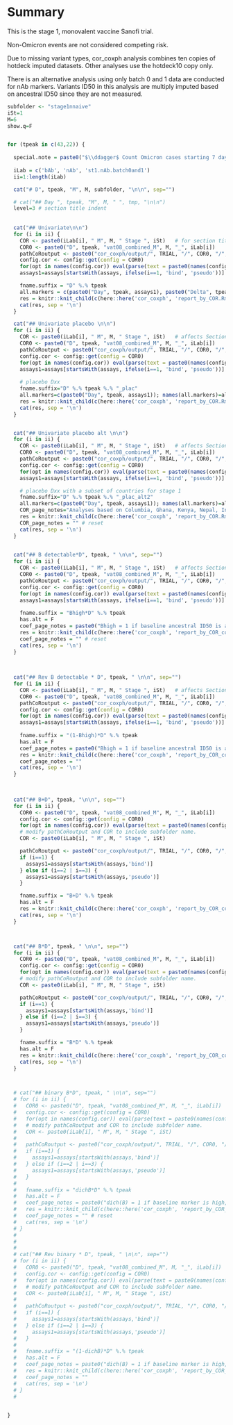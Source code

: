 # Summary

This is the stage 1, monovalent vaccine Sanofi trial.

Non-Omicron events are not considered competing risk.

Due to missing variant types, cor_coxph analysis combines ten copies of hotdeck imputed datasets. Other analyses use the hotdeck10 copy only.

There is an alternative analysis using only batch 0 and 1 data are conducted for nAb markers. Variants ID50 in this analysis are multiply imputed based on ancestral ID50 since they are not measured. 



```r

subfolder <- "stage1nnaive"
iSt=1
M=6
show.q=F


for (tpeak in c(43,22)) { 
  
  special.note = paste0("$\\ddagger$ Count Omicron cases starting 7 days post Day ", tpeak, ".")
  
  iLab = c('bAb', 'nAb', 'st1.nAb.batch0and1')
  ii=1:length(iLab)

  cat("# D", tpeak, "M", M, subfolder, "\n\n", sep="")

  # cat("## Day ", tpeak, "M", M, " ", tmp, "\n\n")
  level=3 # section title indent
  
  
  cat("## Univariate\n\n")
  for (i in ii) {
    COR <- paste0(iLab[i], " M", M, " Stage ", iSt)   # for section title in report_by_COR.Rmd
    COR0 <- paste0("D", tpeak, "vat08_combined_M", M, "_", iLab[i])    # D43vat08_combined_M12_bAb
    pathCoRoutput <- paste0("cor_coxph/output/", TRIAL, "/", COR0, "/", subfolder)
    config.cor <- config::get(config = COR0)
    for(opt in names(config.cor)) eval(parse(text = paste0(names(config.cor[opt])," <- config.cor[[opt]]")))
    assays1=assays[startsWith(assays, ifelse(i==1, 'bind', 'pseudo'))]

    fname.suffix = "D" %.% tpeak
    all.markers = c(paste0("Day", tpeak, assays1), paste0("Delta", tpeak, "overB", assays1), paste0("B", assays1)); names(all.markers)=all.markers
    res = knitr::knit_child(c(here::here('cor_coxph', 'report_by_COR.Rmd')), quiet = TRUE)
    cat(res, sep = '\n')
  }

  cat("## Univariate placebo \n\n")
  for (i in ii) {
    COR <- paste0(iLab[i], " M", M, " Stage ", iSt)   # affects Section title in report_by_COR.Rmd
    COR0 <- paste0("D", tpeak, "vat08_combined_M", M, "_", iLab[i])    # D43vat08_combined_M12_bAb
    pathCoRoutput <- paste0("cor_coxph/output/", TRIAL, "/", COR0, "/", subfolder)
    config.cor <- config::get(config = COR0)
    for(opt in names(config.cor)) eval(parse(text = paste0(names(config.cor[opt])," <- config.cor[[opt]]")))
    assays1=assays[startsWith(assays, ifelse(i==1, 'bind', 'pseudo'))]
  
    # placebo Dxx
    fname.suffix="D" %.% tpeak %.% "_plac"
    all.markers=c(paste0("Day", tpeak, assays1)); names(all.markers)=all.markers
    res = knitr::knit_child(c(here::here('cor_coxph', 'report_by_COR.Rmd')), quiet = TRUE)
    cat(res, sep = '\n')
  }


  cat("## Univariate placebo alt \n\n")
  for (i in ii) {
    COR <- paste0(iLab[i], " M", M, " Stage ", iSt)   # affects Section title in report_by_COR.Rmd
    COR0 <- paste0("D", tpeak, "vat08_combined_M", M, "_", iLab[i])    # D43vat08_combined_M12_bAb
    pathCoRoutput <- paste0("cor_coxph/output/", TRIAL, "/", COR0, "/", subfolder)
    config.cor <- config::get(config = COR0)
    for(opt in names(config.cor)) eval(parse(text = paste0(names(config.cor[opt])," <- config.cor[[opt]]")))
    assays1=assays[startsWith(assays, ifelse(i==1, 'bind', 'pseudo'))]

    # placebo Dxx with a subset of countries for stage 1
    fname.suffix="D" %.% tpeak %.% "_plac_alt2"
    all.markers=c(paste0("Day", tpeak, assays1)); names(all.markers)=all.markers
    COR_page_notes="Analyses based on Columbia, Ghana, Kenya, Nepal, India only."
    res = knitr::knit_child(c(here::here('cor_coxph', 'report_by_COR.Rmd')), quiet = TRUE)
    COR_page_notes = "" # reset
    cat(res, sep = '\n')
  }

  
  cat("## B detectable*D", tpeak, " \n\n", sep="")
  for (i in ii) {
    COR <- paste0(iLab[i], " M", M, " Stage ", iSt)   # affects Section title in report_by_COR.Rmd
    COR0 <- paste0("D", tpeak, "vat08_combined_M", M, "_", iLab[i])    # D43vat08_combined_M12_bAb
    pathCoRoutput <- paste0("cor_coxph/output/", TRIAL, "/", COR0, "/", subfolder)
    config.cor <- config::get(config = COR0)
    for(opt in names(config.cor)) eval(parse(text = paste0(names(config.cor[opt])," <- config.cor[[opt]]")))
    assays1=assays[startsWith(assays, ifelse(i==1, 'bind', 'pseudo'))]
        
    fname.suffix = "Bhigh*D" %.% tpeak
    has.alt = F
    coef_page_notes = paste0("Bhigh = 1 if baseline ancestral ID50 is above LOD; thus the second parameter is the effect of the continuous marker in the baseline undetectable group.")
    res = knitr::knit_child(c(here::here('cor_coxph', 'report_by_COR_coef.Rmd')), quiet = TRUE)
    coef_page_notes = "" # reset 
    cat(res, sep = '\n')
  }
  

      
  cat("## Rev B detectable * D", tpeak, " \n\n", sep="")
  for (i in ii) {
    COR <- paste0(iLab[i], " M", M, " Stage ", iSt)   # affects Section title in report_by_COR.Rmd
    COR0 <- paste0("D", tpeak, "vat08_combined_M", M, "_", iLab[i])    # D43vat08_combined_M12_bAb
    pathCoRoutput <- paste0("cor_coxph/output/", TRIAL, "/", COR0, "/", subfolder)
    config.cor <- config::get(config = COR0)
    for(opt in names(config.cor)) eval(parse(text = paste0(names(config.cor[opt])," <- config.cor[[opt]]")))
    assays1=assays[startsWith(assays, ifelse(i==1, 'bind', 'pseudo'))]
  
    fname.suffix = "(1-Bhigh)*D" %.% tpeak
    has.alt = F
    coef_page_notes = paste0("Bhigh = 1 if baseline ancestral ID50 is above LOD; thus the second parameter is the effect of the continuous marker in the baseline detectable group.")
    res = knitr::knit_child(c(here::here('cor_coxph', 'report_by_COR_coef.Rmd')), quiet = TRUE)
    coef_page_notes = ""
    cat(res, sep = '\n')
  }
  
  

  cat("## B+D", tpeak, "\n\n", sep="")
  for (i in ii) {
    COR0 <- paste0("D", tpeak, "vat08_combined_M", M, "_", iLab[i])    # D43vat08_combined_M12_bAb
    config.cor <- config::get(config = COR0)
    for(opt in names(config.cor)) eval(parse(text = paste0(names(config.cor[opt])," <- config.cor[[opt]]")))
    # modify pathCoRoutput and COR to include subfolder name.
    COR <- paste0(iLab[i], " M", M, " Stage ", iSt)

    pathCoRoutput <- paste0("cor_coxph/output/", TRIAL, "/", COR0, "/", subfolder)
    if (i==1) {
      assays1=assays[startsWith(assays,'bind')]
    } else if (i==2 | i==3) {
      assays1=assays[startsWith(assays,'pseudo')]
    }

    fname.suffix = "B+D" %.% tpeak
    has.alt = F
    res = knitr::knit_child(c(here::here('cor_coxph', 'report_by_COR_coef.Rmd')), quiet = TRUE)
    cat(res, sep = '\n')
  }



  cat("## B*D", tpeak, " \n\n", sep="")
  for (i in ii) {
    COR0 <- paste0("D", tpeak, "vat08_combined_M", M, "_", iLab[i])    # D43vat08_combined_M12_bAb
    config.cor <- config::get(config = COR0)
    for(opt in names(config.cor)) eval(parse(text = paste0(names(config.cor[opt])," <- config.cor[[opt]]")))
    # modify pathCoRoutput and COR to include subfolder name.
    COR <- paste0(iLab[i], " M", M, " Stage ", iSt)

    pathCoRoutput <- paste0("cor_coxph/output/", TRIAL, "/", COR0, "/", subfolder)
    if (i==1) {
      assays1=assays[startsWith(assays,'bind')]
    } else if (i==2 | i==3) {
      assays1=assays[startsWith(assays,'pseudo')]
    }

    fname.suffix = "B*D" %.% tpeak
    has.alt = F
    res = knitr::knit_child(c(here::here('cor_coxph', 'report_by_COR_coef.Rmd')), quiet = TRUE)
    cat(res, sep = '\n')
  }



  # cat("## binary B*D", tpeak, " \n\n", sep="")
  # for (i in ii) {
  #   COR0 <- paste0("D", tpeak, "vat08_combined_M", M, "_", iLab[i])    # D43vat08_combined_M12_bAb
  #   config.cor <- config::get(config = COR0)
  #   for(opt in names(config.cor)) eval(parse(text = paste0(names(config.cor[opt])," <- config.cor[[opt]]")))
  #   # modify pathCoRoutput and COR to include subfolder name. 
  #   COR <- paste0(iLab[i], " M", M, " Stage ", iSt)
  # 
  #   pathCoRoutput <- paste0("cor_coxph/output/", TRIAL, "/", COR0, "/", subfolder)
  #   if (i==1) {
  #     assays1=assays[startsWith(assays,'bind')]
  #   } else if (i==2 | i==3) {
  #     assays1=assays[startsWith(assays,'pseudo')]
  #   }
  #       
  #   fname.suffix = "dichB*D" %.% tpeak
  #   has.alt = F
  #   coef_page_notes = paste0("dich(B) = 1 if baseline marker is high, 0 if baseline marker is low; thus the second parameter is the effect of the continuous marker in the low baseline group. The cut point is set to the weighted median unless the negative response rate at baseline exceeds 40% or more than 40% of the values are above the Upper Limit of Quantification (ULOQ). In these cases, the cut point is adjusted to the detection limit or ULOQ, respectively. Cut points (on the log10 scale): ", concatList(paste0("\\input{", pathCoRoutput, "/dichcutpoints_B", assays1, ".txt}"), sep=", "), ".")
  #   res = knitr::knit_child(c(here::here('cor_coxph', 'report_by_COR_coef.Rmd')), quiet = TRUE)
  #   coef_page_notes = "" # reset 
  #   cat(res, sep = '\n')
  # }
  # 
  # 
  # 
  # cat("## Rev binary * D", tpeak, " \n\n", sep="")
  # for (i in ii) {
  #   COR0 <- paste0("D", tpeak, "vat08_combined_M", M, "_", iLab[i])    # D43vat08_combined_M12_bAb
  #   config.cor <- config::get(config = COR0)
  #   for(opt in names(config.cor)) eval(parse(text = paste0(names(config.cor[opt])," <- config.cor[[opt]]")))
  #   # modify pathCoRoutput and COR to include subfolder name. 
  #   COR <- paste0(iLab[i], " M", M, " Stage ", iSt)
  # 
  #   pathCoRoutput <- paste0("cor_coxph/output/", TRIAL, "/", COR0, "/", subfolder)
  #   if (i==1) {
  #     assays1=assays[startsWith(assays,'bind')]
  #   } else if (i==2 | i==3) {
  #     assays1=assays[startsWith(assays,'pseudo')]
  #   }
  #   
  #   fname.suffix = "(1-dichB)*D" %.% tpeak
  #   has.alt = F
  #   coef_page_notes = paste0("dich(B) = 1 if baseline marker is high, 0 if baseline marker is low; thus the second parameter is the effect of the continuous marker in the high baseline group. The cut point is set to the weighted median unless the negative response rate at baseline exceeds 40% or more than 40% of the values are above the Upper Limit of Quantification (ULOQ). In these cases, the cut point is adjusted to the detection limit or ULOQ, respectively. Cut points (on the log10 scale): ", concatList(paste0("\\input{", pathCoRoutput, "/dichcutpoints_B", assays1, ".txt}"), sep=", "), ".")
  #   res = knitr::knit_child(c(here::here('cor_coxph', 'report_by_COR_coef.Rmd')), quiet = TRUE)
  #   coef_page_notes = ""
  #   cat(res, sep = '\n')
  # }
  # 
  

}
```
